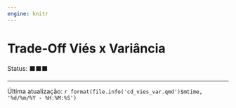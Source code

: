 ```yaml
---
engine: knitr
---
```


# Trade-Off Viés x Variância

Status: ⬛⬛⬛

------------------------------------------------------------------------

Última atualização: `r format(file.info('cd_vies_var.qmd')$mtime, '%d/%m/%Y - %H:%M:%S')`
